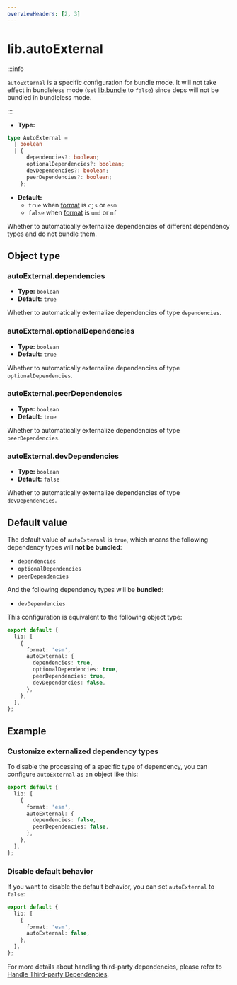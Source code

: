 ```yaml
---
overviewHeaders: [2, 3]
---
```


# lib.autoExternal

:::info

`autoExternal` is a specific configuration for bundle mode. It will not take effect in bundleless mode (set [lib.bundle](/config/lib/bundle) to `false`) since deps will not be bundled in bundleless mode.

:::

- **Type:**

```ts
type AutoExternal =
  | boolean
  | {
      dependencies?: boolean;
      optionalDependencies?: boolean;
      devDependencies?: boolean;
      peerDependencies?: boolean;
    };
```

- **Default:**
  - `true` when [format](/config/lib/format) is `cjs` or `esm`
  - `false` when [format](/config/lib/format) is `umd` or `mf`

Whether to automatically externalize dependencies of different dependency types and do not bundle them.

## Object type

### autoExternal.dependencies

- **Type:** `boolean`
- **Default:** `true`

Whether to automatically externalize dependencies of type `dependencies`.

### autoExternal.optionalDependencies

- **Type:** `boolean`
- **Default:** `true`

Whether to automatically externalize dependencies of type `optionalDependencies`.

### autoExternal.peerDependencies

- **Type:** `boolean`
- **Default:** `true`

Whether to automatically externalize dependencies of type `peerDependencies`.

### autoExternal.devDependencies

- **Type:** `boolean`
- **Default:** `false`

Whether to automatically externalize dependencies of type `devDependencies`.

## Default value

The default value of `autoExternal` is `true`, which means the following dependency types will **not be bundled**:

- `dependencies`
- `optionalDependencies`
- `peerDependencies`

And the following dependency types will be **bundled**:

- `devDependencies`

This configuration is equivalent to the following object type:

```ts
export default {
  lib: [
    {
      format: 'esm',
      autoExternal: {
        dependencies: true,
        optionalDependencies: true,
        peerDependencies: true,
        devDependencies: false,
      },
    },
  ],
};
```

## Example

### Customize externalized dependency types

To disable the processing of a specific type of dependency, you can configure `autoExternal` as an object like this:

```ts title="rslib.config.ts"
export default {
  lib: [
    {
      format: 'esm',
      autoExternal: {
        dependencies: false,
        peerDependencies: false,
      },
    },
  ],
};
```

### Disable default behavior

If you want to disable the default behavior, you can set `autoExternal` to `false`:

```ts title="rslib.config.ts"
export default {
  lib: [
    {
      format: 'esm',
      autoExternal: false,
    },
  ],
};
```

For more details about handling third-party dependencies, please refer to [Handle Third-party Dependencies](/guide/advanced/third-party-deps).
